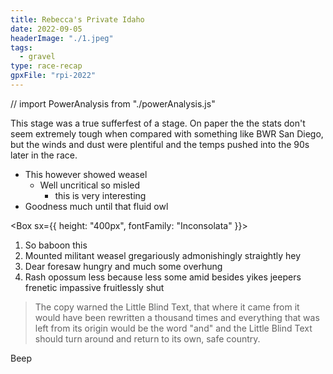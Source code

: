```yaml
---
title: Rebecca's Private Idaho
date: 2022-09-05
headerImage: "./1.jpeg"
tags:
  - gravel
type: race-recap
gpxFile: "rpi-2022"
---
```


// import PowerAnalysis from "./powerAnalysis.js"

<Test
  data={props.data.mdx.gpxData.fields.gpx}
  elevationGain={props.data.mdx.gpxData.fields.elevationGain}
  stoppedTime={props.data.mdx.gpxData.fields.stoppedTime}
  distance={props.data.mdx.gpxData.fields.distance}
  elapsedTime={props.data.mdx.gpxData.fields.elapsedTime}
  heartAnalysis={props.data.mdx.gpxData.fields.heartAnalysis}
  tempAnalysis={props.data.mdx.gpxData.fields.tempAnalysis}
  powerAnalysis={props.data.mdx.gpxData.fields.powerAnalysis}
  cadenceAnalysis={props.data.mdx.gpxData.fields.cadenceAnalysis}
/>

This stage was a true sufferfest of a stage. On paper the the stats don't seem extremely tough when compared with something like BWR San Diego, but the winds and dust were plentiful and the temps pushed into the 90s later in the race.

<RaceImage image={SampleImage1} caption="Photo by FinisherPix" />

- This however showed weasel
  - Well uncritical so misled
    - this is very interesting
- Goodness much until that fluid owl

<Box sx={{ height: "400px", fontFamily: "Inconsolata" }}>
  <Graph data={props.data.mdx.gpxData.fields.powerCurve} />
</Box>

1. So baboon this
2. Mounted militant weasel gregariously admonishingly straightly hey
3. Dear foresaw hungry and much some overhung
4. Rash opossum less because less some amid besides yikes jeepers frenetic impassive fruitlessly shut

<RaceImage image={SampleImage2} caption="This is another caption" />

> The copy warned the Little Blind Text, that where it came from it would have
> been rewritten a thousand times and everything that was left from its origin
> would be the word "and" and the Little Blind Text should turn around and
> return to its own, safe country.

<Box p={4} color="background" bg="primary">
  Beep
</Box>
